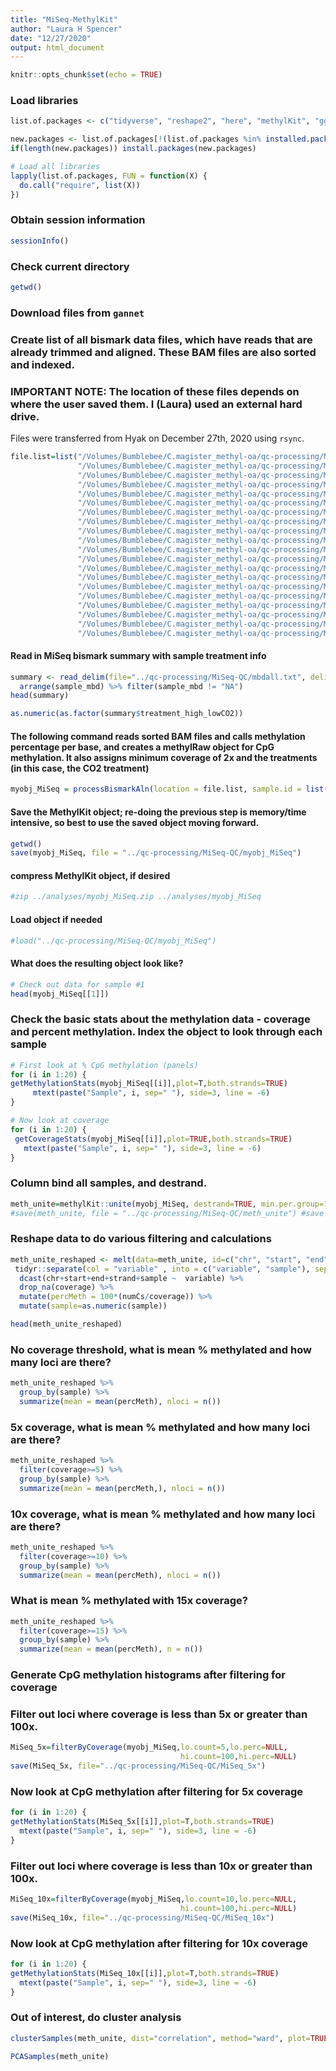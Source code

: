 ```yaml
---
title: "MiSeq-MethylKit"
author: "Laura H Spencer"
date: "12/27/2020"
output: html_document
---
```


```r
knitr::opts_chunk$set(echo = TRUE)
```

### Load libraries

```r
list.of.packages <- c("tidyverse", "reshape2", "here", "methylKit", "ggforce", "matrixStats", "Pstat", "viridis", "plotly", "readr", "GenomicRanges", "vegan", "factoextra") #add new libraries here 

new.packages <- list.of.packages[!(list.of.packages %in% installed.packages()[,"Package"])]
if(length(new.packages)) install.packages(new.packages)

# Load all libraries 
lapply(list.of.packages, FUN = function(X) {
  do.call("require", list(X)) 
})
```

### Obtain session information

```r
sessionInfo()
```

### Check current directory 

```r
getwd()
```

### Download files from `gannet` 

### Create list of all bismark data files, which have reads that are already trimmed and aligned. These BAM files are also sorted and indexed. 

### IMPORTANT NOTE: The location of these files depends on where the user saved them. I (Laura) used an external hard drive. 

Files were transferred from Hyak on December 27th, 2020 using `rsync`. 

```r
file.list=list("/Volumes/Bumblebee/C.magister_methyl-oa/qc-processing/MiSeq-QC/bismark/CH01-06_S1_L001_R1_001_val_1_bismark_bt2_pe.deduplicated.sorted.bam",
               "/Volumes/Bumblebee/C.magister_methyl-oa/qc-processing/MiSeq-QC/bismark/CH01-14_S2_L001_R1_001_val_1_bismark_bt2_pe.deduplicated.sorted.bam",
               "/Volumes/Bumblebee/C.magister_methyl-oa/qc-processing/MiSeq-QC/bismark/CH01-22_S3_L001_R1_001_val_1_bismark_bt2_pe.deduplicated.sorted.bam",
               "/Volumes/Bumblebee/C.magister_methyl-oa/qc-processing/MiSeq-QC/bismark/CH01-38_S4_L001_R1_001_val_1_bismark_bt2_pe.deduplicated.sorted.bam",
               "/Volumes/Bumblebee/C.magister_methyl-oa/qc-processing/MiSeq-QC/bismark/CH03-04_S5_L001_R1_001_val_1_bismark_bt2_pe.deduplicated.sorted.bam",
               "/Volumes/Bumblebee/C.magister_methyl-oa/qc-processing/MiSeq-QC/bismark/CH03-15_S6_L001_R1_001_val_1_bismark_bt2_pe.deduplicated.sorted.bam",
               "/Volumes/Bumblebee/C.magister_methyl-oa/qc-processing/MiSeq-QC/bismark/CH03-33_S7_L001_R1_001_val_1_bismark_bt2_pe.deduplicated.sorted.bam",
               "/Volumes/Bumblebee/C.magister_methyl-oa/qc-processing/MiSeq-QC/bismark/CH05-01_S8_L001_R1_001_val_1_bismark_bt2_pe.deduplicated.sorted.bam",
               "/Volumes/Bumblebee/C.magister_methyl-oa/qc-processing/MiSeq-QC/bismark/CH05-06_S9_L001_R1_001_val_1_bismark_bt2_pe.deduplicated.sorted.bam",
               "/Volumes/Bumblebee/C.magister_methyl-oa/qc-processing/MiSeq-QC/bismark/CH05-21_S10_L001_R1_001_val_1_bismark_bt2_pe.deduplicated.sorted.bam",
               "/Volumes/Bumblebee/C.magister_methyl-oa/qc-processing/MiSeq-QC/bismark/CH05-24_S11_L001_R1_001_val_1_bismark_bt2_pe.deduplicated.sorted.bam",
               "/Volumes/Bumblebee/C.magister_methyl-oa/qc-processing/MiSeq-QC/bismark/CH07-06_S12_L001_R1_001_val_1_bismark_bt2_pe.deduplicated.sorted.bam",
               "/Volumes/Bumblebee/C.magister_methyl-oa/qc-processing/MiSeq-QC/bismark/CH07-11_S13_L001_R1_001_val_1_bismark_bt2_pe.deduplicated.sorted.bam",
               "/Volumes/Bumblebee/C.magister_methyl-oa/qc-processing/MiSeq-QC/bismark/CH07-24_S14_L001_R1_001_val_1_bismark_bt2_pe.deduplicated.sorted.bam",
               "/Volumes/Bumblebee/C.magister_methyl-oa/qc-processing/MiSeq-QC/bismark/CH09-02_S15_L001_R1_001_val_1_bismark_bt2_pe.deduplicated.sorted.bam",
               "/Volumes/Bumblebee/C.magister_methyl-oa/qc-processing/MiSeq-QC/bismark/CH09-13_S16_L001_R1_001_val_1_bismark_bt2_pe.deduplicated.sorted.bam",
               "/Volumes/Bumblebee/C.magister_methyl-oa/qc-processing/MiSeq-QC/bismark/CH09-28_S17_L001_R1_001_val_1_bismark_bt2_pe.deduplicated.sorted.bam",
               "/Volumes/Bumblebee/C.magister_methyl-oa/qc-processing/MiSeq-QC/bismark/CH10-01_S18_L001_R1_001_val_1_bismark_bt2_pe.deduplicated.sorted.bam",
               "/Volumes/Bumblebee/C.magister_methyl-oa/qc-processing/MiSeq-QC/bismark/CH10-08_S19_L001_R1_001_val_1_bismark_bt2_pe.deduplicated.sorted.bam",
               "/Volumes/Bumblebee/C.magister_methyl-oa/qc-processing/MiSeq-QC/bismark/CH10-11_S20_L001_R1_001_val_1_bismark_bt2_pe.deduplicated.sorted.bam")
```

#### Read in MiSeq bismark summary with sample treatment info 

```r
summary <- read_delim(file="../qc-processing/MiSeq-QC/mbdall.txt", delim="\t") %>%
  arrange(sample_mbd) %>% filter(sample_mbd != "NA")
head(summary)

as.numeric(as.factor(summary$treatment_high_lowCO2))
```

#### The following command reads sorted BAM files and calls methylation percentage per base, and creates a methylRaw object for CpG methylation. It also assigns minimum coverage of 2x and the treatments (in this case, the CO2 treatment)

```r
myobj_MiSeq = processBismarkAln(location = file.list, sample.id = list("1","2","3","4","5","6","7","8","9","10","11","12","13","14","15","16","17","18", "19", "20"), assembly = "pilon_scaffolds.fasta", read.context="CpG", mincov=2, treatment = as.numeric(as.factor(summary$treatment_high_lowCO2)))
```

#### Save the MethylKit object; re-doing the previous step is memory/time intensive, so best to use the saved object moving forward. 

```r
getwd()
save(myobj_MiSeq, file = "../qc-processing/MiSeq-QC/myobj_MiSeq") 
```

#### compress MethylKit object, if desired 

```bash
#zip ../analyses/myobj_MiSeq.zip ../analyses/myobj_MiSeq
```

#### Load object if needed 

```r
#load("../qc-processing/MiSeq-QC/myobj_MiSeq")
```

#### What does the resulting object look like? 

```r
# Check out data for sample #1 
head(myobj_MiSeq[[1]])
```

### Check the basic stats about the methylation data - coverage and percent methylation. Index the object to look through each sample

```r
# First look at % CpG methylation (panels)
for (i in 1:20) {
getMethylationStats(myobj_MiSeq[[i]],plot=T,both.strands=TRUE)
     mtext(paste("Sample", i, sep=" "), side=3, line = -6)
}
```

```r
# Now look at coverage 
for (i in 1:20) {
 getCoverageStats(myobj_MiSeq[[i]],plot=TRUE,both.strands=TRUE) 
   mtext(paste("Sample", i, sep=" "), side=3, line = -6)
}
```

### Column bind all samples, and destrand. 

```r
meth_unite=methylKit::unite(myobj_MiSeq, destrand=TRUE, min.per.group=1L)
#save(meth_unite, file = "../qc-processing/MiSeq-QC/meth_unite") #save object to file
```

### Reshape data to do various filtering and calculations 

```r
meth_unite_reshaped <- melt(data=meth_unite, id=c("chr", "start", "end", "strand"), value.name = "count") %>%
 tidyr::separate(col = "variable" , into = c("variable", "sample"), sep = "(?<=[a-zA-Z])\\s*(?=[0-9])") %>%
  dcast(chr+start+end+strand+sample ~  variable) %>%
  drop_na(coverage) %>% 
  mutate(percMeth = 100*(numCs/coverage)) %>% 
  mutate(sample=as.numeric(sample))

head(meth_unite_reshaped)
```

### No coverage threshold, what is mean % methylated and how many loci are there?

```r
meth_unite_reshaped %>% 
  group_by(sample) %>%
  summarize(mean = mean(percMeth), nloci = n())
```

### 5x coverage, what is mean % methylated and how many loci are there?

```r
meth_unite_reshaped %>% 
  filter(coverage>=5) %>% 
  group_by(sample) %>%
  summarize(mean = mean(percMeth,), nloci = n())
```
### 10x coverage, what is mean % methylated and how many loci are there?

```r
meth_unite_reshaped %>% 
  filter(coverage>=10) %>% 
  group_by(sample) %>%
  summarize(mean = mean(percMeth), nloci = n())
```

### What is mean % methylated with 15x coverage?

```r
meth_unite_reshaped %>% 
  filter(coverage>=15) %>% 
  group_by(sample) %>%
  summarize(mean = mean(percMeth), n = n())
```

### Generate CpG methylation histograms after filtering for coverage

### Filter out loci where coverage is less than 5x or greater than 100x. 

```r
MiSeq_5x=filterByCoverage(myobj_MiSeq,lo.count=5,lo.perc=NULL,
                                      hi.count=100,hi.perc=NULL)
save(MiSeq_5x, file="../qc-processing/MiSeq-QC/MiSeq_5x")
```

### Now look at CpG methylation after filtering for 5x coverage 

```r
for (i in 1:20) {
getMethylationStats(MiSeq_5x[[i]],plot=T,both.strands=TRUE)
  mtext(paste("Sample", i, sep=" "), side=3, line = -6)
}
```

### Filter out loci where coverage is less than 10x or greater than 100x. 

```r
MiSeq_10x=filterByCoverage(myobj_MiSeq,lo.count=10,lo.perc=NULL,
                                      hi.count=100,hi.perc=NULL)
save(MiSeq_10x, file="../qc-processing/MiSeq-QC/MiSeq_10x")
```

### Now look at CpG methylation after filtering for 10x coverage 

```r
for (i in 1:20) {
getMethylationStats(MiSeq_10x[[i]],plot=T,both.strands=TRUE)
  mtext(paste("Sample", i, sep=" "), side=3, line = -6)
}
```

### Out of interest, do cluster analysis 

```r
clusterSamples(meth_unite, dist="correlation", method="ward", plot=TRUE)
```

```r
PCASamples(meth_unite)
```



